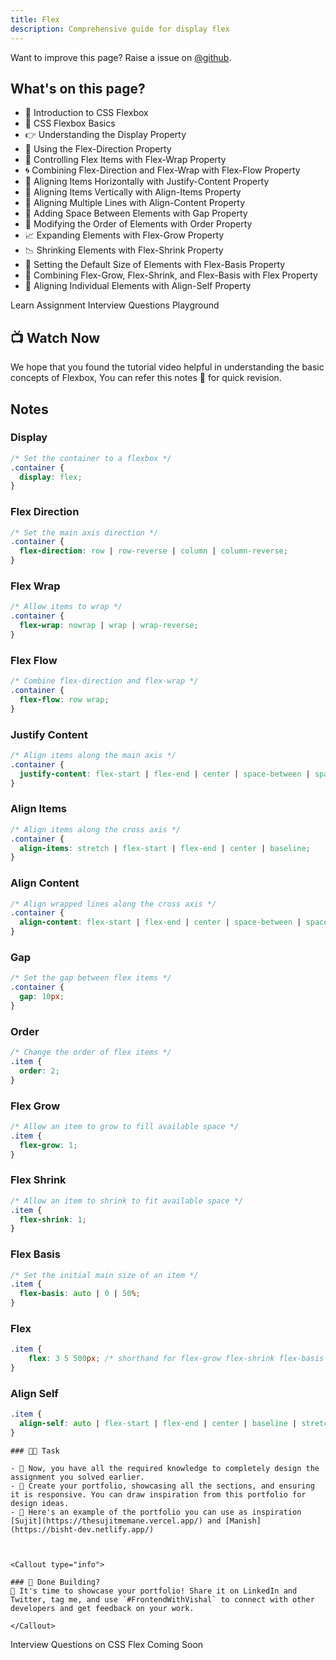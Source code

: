 ```yaml
---
title: Flex
description: Comprehensive guide for display flex
---
```


<Callout>

Want to improve this page? Raise a issue on [@github](https://github.com/ManishBisht777/frontend-freaks-website).

</Callout>

## What's on this page?

- 👋 Introduction to CSS Flexbox
- 📐 CSS Flexbox Basics
- 👉 Understanding the Display Property
- 🔀 Using the Flex-Direction Property
- 🌯 Controlling Flex Items with Flex-Wrap Property
- 🌀 Combining Flex-Direction and Flex-Wrap with Flex-Flow Property
- 🤝 Aligning Items Horizontally with Justify-Content Property
- 👥 Aligning Items Vertically with Align-Items Property
- 🌇 Aligning Multiple Lines with Align-Content Property
- 🔲 Adding Space Between Elements with Gap Property
- 🔢 Modifying the Order of Elements with Order Property
- 📈 Expanding Elements with Flex-Grow Property
- 📉 Shrinking Elements with Flex-Shrink Property
- 📏 Setting the Default Size of Elements with Flex-Basis Property
- 💪 Combining Flex-Grow, Flex-Shrink, and Flex-Basis with Flex Property
- 🙋 Aligning Individual Elements with Align-Self Property

<Tabs defaultValue="learn">

<TabsList>
  <TabsTrigger value="learn">Learn</TabsTrigger>
  <TabsTrigger value="assignment">Assignment</TabsTrigger>
  <TabsTrigger value="interview">Interview Questions</TabsTrigger>
  <TabsTrigger value="playground">Playground</TabsTrigger>  
</TabsList>


<TabsContent value="learn">

 ## 📺 Watch Now

<VideoPlayer src="https://www.youtube.com/watch?v=3nLglJtUHjA"/>

<Callout type="info">
    We hope that you found the tutorial video helpful in understanding the basic concepts of Flexbox, You can refer this notes 📝 for quick revision.
</Callout>

## Notes

### Display  

```css
/* Set the container to a flexbox */
.container {
  display: flex;
}
```

### Flex Direction  

```css
/* Set the main axis direction */
.container {
  flex-direction: row | row-reverse | column | column-reverse;
}
```

### Flex Wrap  

```css
/* Allow items to wrap */
.container {
  flex-wrap: nowrap | wrap | wrap-reverse;
}
```

### Flex Flow  

```css
/* Combine flex-direction and flex-wrap */
.container {
  flex-flow: row wrap;
}
```

### Justify Content  

```css
/* Align items along the main axis */
.container {
  justify-content: flex-start | flex-end | center | space-between | space-around | space-evenly;
}
```

### Align Items  

```css
/* Align items along the cross axis */
.container {
  align-items: stretch | flex-start | flex-end | center | baseline;
}
```

### Align Content  

```css
/* Align wrapped lines along the cross axis */
.container {
  align-content: flex-start | flex-end | center | space-between | space-around | stretch;
}
```

### Gap  

```css
/* Set the gap between flex items */
.container {
  gap: 10px;
}
```

### Order  

```css
/* Change the order of flex items */
.item {
  order: 2;
}
```

### Flex Grow  

```css
/* Allow an item to grow to fill available space */
.item {
  flex-grow: 1;
}
```

### Flex Shrink  

```css
/* Allow an item to shrink to fit available space */
.item {
  flex-shrink: 1;
}
```

### Flex Basis  

```css
/* Set the initial main size of an item */
.item {
  flex-basis: auto | 0 | 50%;
}
```

### Flex  

```css
.item {
    flex: 3 5 500px; /* shorthand for flex-grow flex-shrink flex-basis  */
}
```

### Align Self  

```css
.item {
  align-self: auto | flex-start | flex-end | center | baseline | stretch;
}
```

</TabsContent>

<TabsContent value="assignment">
    
    ### 📌🔨 Task

    - 📝 Now, you have all the required knowledge to completely design the assignment you solved earlier.
    - 🎨 Create your portfolio, showcasing all the sections, and ensuring it is responsive. You can draw inspiration from this portfolio for design ideas.
    - 💼 Here's an example of the portfolio you can use as inspiration [Sujit](https://thesujitmemane.vercel.app/) and [Manish](https://bisht-dev.netlify.app/)



    <Callout type="info">

    ### 📣 Done Building?
    🎉 It's time to showcase your portfolio! Share it on LinkedIn and Twitter, tag me, and use `#FrontendWithVishal` to connect with other developers and get feedback on your work.

    </Callout>
</TabsContent>

<TabsContent value="interview">
    Interview Questions on CSS Flex
</TabsContent>

<TabsContent value="playground">
    Coming Soon
</TabsContent>

</Tabs>
